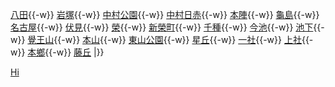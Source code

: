 {{鐵道路線|
| 模板名稱 = 東山線
| 名稱 = [[File:Nagoya Subway Logo (Higashiyama Line).svg|17px|名古屋市營地下鐵|link=名古屋市營地下鐵]] <small>[[名古屋市營地下鐵]]</small> [[東山線]] [[File:Number prefix Higashiyama.PNG|17px]]
| 代表色 = #FFB700
| 車站列表 = [[高畑站|高畑]]{{-w}} [[八田站|八田]]{{-w}} [[岩塚站|岩塚]]{{-w}} [[中村公園站|中村公園]]{{-w}} [[中村日赤站|中村日赤]]{{-w}} [[本陣站|本陣]]{{-w}} [[龜島站|龜島]]{{-w}} [[名古屋站|名古屋]]{{-w}} [[伏見站 (愛知縣)|伏見]]{{-w}} [[榮站 (愛知縣)|榮]]{{-w}} [[新榮町站 (愛知縣)|新榮町]]{{-w}} [[千種站|千種]]{{-w}} [[今池站 (愛知縣)|今池]]{{-w}} [[池下站|池下]]{{-w}} [[覺王山站|覺王山]]{{-w}} [[本山站 (愛知縣)|本山]]{{-w}} [[東山公園站 (愛知縣)|東山公園]]{{-w}} [[星丘站 (愛知縣)|星丘]]{{-w}} [[一社站|一社]]{{-w}} [[上社站|上社]]{{-w}} [[本鄉站 (愛知縣)|本鄉]]{{-w}} [[藤丘站 (愛知縣)|藤丘]]
|}}<noinclude>
[[Category:名古屋市營地下鐵路線模板|Hi]]
</noinclude>